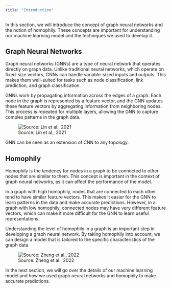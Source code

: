 ```yaml
---
title: "Introduction"
---
```


In this section, we will introduce the concept of graph neural networks and the notion of homophily. These concepts are important for understanding our machine learning model and the techniques we used to develop it.

## Graph Neural Networks

Graph neural networks (GNNs) are a type of neural network that operates directly on graph data. Unlike traditional neural networks, which operate on fixed-size vectors, GNNs can handle variable-sized inputs and outputs. This makes them well-suited for tasks such as node classification, link prediction, and graph classification.

GNNs work by propagating information across the edges of a graph. Each node in the graph is represented by a feature vector, and the GNN updates these feature vectors by aggregating information from neighboring nodes. This process is repeated for multiple layers, allowing the GNN to capture complex patterns in the graph data.

![Source: Lin et al., 2021](../images/GNN.png "Source: Lin et al., 2021")

GNN can be seen as an extension of CNN to any topology.

## Homophily

Homophily is the tendency for nodes in a graph to be connected to other nodes that are similar to them. This concept is important in the context of graph neural networks, as it can affect the performance of the model.

In a graph with high homophily, nodes that are connected to each other tend to have similar feature vectors. This makes it easier for the GNN to learn patterns in the data and make accurate predictions. However, in a graph with low homophily, connected nodes may have very different feature vectors, which can make it more difficult for the GNN to learn useful representations.

Understanding the level of homophily in a graph is an important step in developing a graph neural network. By taking homophily into account, we can design a model that is tailored to the specific characteristics of the graph data.

![Source: Zheng et al., 2022](../images/homophily.png "Source: Zheng et al., 2022")

In the next section, we will go over the details of our machine learning model and how we used graph neural networks and homophily to make accurate predictions.